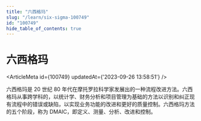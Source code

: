 ```yaml
---
title: "六西格玛"
slug: "/learn/six-sigma-100749"
id: "100749"
hide_table_of_contents: true
---
```



# 六西格玛

<ArticleMeta id={100749} updatedAt={'2023-09-26 13:58:51'} />
<div className='border-solid border-b border-t-0 my-4 border-[var(--ifm-color-gray-300)]' />

六西格玛是 20 世纪 80 年代在摩托罗拉科学家发展出的一种流程改进方法。六西格玛从事跨学科的，以统计学、财务分析和项目管理为基础的方法以识别和纠正现有流程中的错误或缺陷，以实现业务功能的改进和更好的质量控制。六西格玛方法的五个阶段，称为 DMAIC，即定义、测量、分析、改进和控制。
